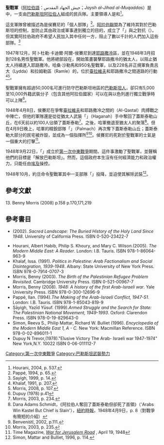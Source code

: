 {{Infobox War Faction
|name=聖戰軍<br />Jaysh al-Jihad al-Muqaddas<br>جيش الجهاد المقدس
|war={{le|1948 Palestine war|1948 Palestine war|1947–1948年巴勒斯坦託管區內戰}}

|image=[[File:Flag_of_Hejaz_1917.svg|145px]]
|caption= 阿拉伯起義用旗幟，為巴勒斯坦阿拉伯國家主義者所採用。
|active=1947年-1949年
|leaders={{le|Abd al-Qadir al-Husayni|Abd al-Qadir al-Husayni}}<br>{{le|Hasan Salama|Hasan Salama}}
|clans= 
|ideology= [[反錫安主義|反錫安主義]]
|headquarters={{le|Bir Zeit|Bir Zeit}}
|area= [[巴勒斯坦|巴勒斯坦]]
|strength=至少1,306人
|previous=
|next=
|allies={{Flag|埃及王國|name=埃及}}<br />{{flagdeco|埃及王國}} [[英埃蘇丹|英埃蘇丹]]<br />{{flagdeco|Syria|1932}} {{le|Syrian Republic (1930–1958)|Syrian Republic (1930–1958)|敘利亞}}<br />{{JOR}}<br />{{LBN}}<br />{{flag|Kingdom of Iraq}}<br />{{flag|SAU|1938}}<br />{{flag|Mutawakkilite Kingdom of Yemen|name=葉門}}<br />{{flagicon image|Flag of the Arab League.svg}} {{le|Arab Liberation Army|Arab Liberation Army}}<br />{{flagicon image|Flag of the Muslim Brotherhood (2).png}} [[穆斯林兄弟會|穆斯林兄弟會]]
|opponents={{ISR}}
|battles=
{{le|1947–1948 Civil War in Mandatory Palestine|1947–1948 Civil War in Mandatory Palestine}}<br>
[[1948以阿戰爭|1948以阿戰爭]]<br>
*{{le|Al Qastal, Palestine|Al Qastal, Palestine|Battle of Al Qastal}}
*{{le|Siege of Jerusalem (1948)|Siege of Jerusalem (1948)|圍攻耶路撒冷}}
}}

'''聖戰軍'''（[[阿拉伯語|阿拉伯語]]：جيش الجهاد المقدس；''Jaysh al-Jihad al-Muqaddas''）是{{le|1948 Palestine war|1948 Palestine war|1947–1948年巴勒斯坦託管區內戰}}中，一支由[[巴勒斯坦人|巴勒斯坦阿拉伯人]]組成的民兵隊。主要領導人是{{le|Abd al-Qadir al-Husayni|Abd al-Qadir al-Husayni|阿卜杜勒·卡迪爾·阿爾-侯賽尼}}和{{le|Hasan Salama|Hasan Salama|哈桑·沙勒馬}}<ref>Hourani, 2004, p. 537.</ref>。

這支軍隊曾被描述為是侯賽尼的「個人部隊」<ref>Pappé, 1994, p. 65.</ref>。[[阿拉伯聯盟|阿拉伯聯盟]]為了維持其對於巴勒斯坦的控制，並防止其由政治或軍事達到獨立的目的，成立了「{{le|阿拉伯救世軍|Arab Liberation Army}}」與之對抗（''{{rtl-lang|ar|Jaysh al-Inqadh al-Arabi}}''）。但其實阿拉伯政府不希望人民加入其中任何一方，阻止了數以千計的人們加入這些部隊。<ref>Sayigh, 1999, p. 14.</ref>

1947年12月，阿卜杜勒·卡迪爾·阿爾-侯賽尼到達[[耶路撒冷|耶路撒冷]]區，並在1948年3月招到128名男性聖戰軍。他將總部設在{{le|Bir Zeit|Bir Zeit}}，開始策畫襲擊耶路撒冷的猶太人，以阻止猶太人持續進入耶路撒冷。哈桑·沙勒馬和950名聖戰軍，以及228名非正規軍負責呂大（Lydda）和拉姆勒區（Ramle）的，位於[[臺拉維夫|臺拉維夫]]和耶路撒冷之間道路的行動<ref>Khalaf, 1991, p. 207.</ref><ref>Morris, 2008, p. 107.</ref>。

聖戰軍擁有超過50,000名可進行防守巴勒斯坦地區的[[巴勒斯坦人|巴勒斯坦人]]，卻只有5,000至10,000外籍武裝分子（包含其他阿拉伯國家）可以在與以色列進行獨立戰爭時可以上陣<ref>Dupuy (1978) p.41</ref>。

1948年4月8日，侯賽尼在爭奪[[臺拉維夫|臺拉維夫]]和耶路撒冷之間的{{le|Al-Qastal|Al-Qastal|Qastal Hill|蓋斯泰勒山丘}}（Al-Qastal）肉搏戰之中陣亡，但他的軍隊還是從從猶太人武裝「{{le|Haganah|Haganah|哈格納}}」（Haganah）手中奪回了蓋斯泰勒山丘，{{le|Haganah|Haganah|哈格納}}在6天前以約100人佔領了蓋斯泰勒<ref>Morris, 2003, p. 234.</ref>。之後，哈軍撤退至猶太人的聚落{{le|Motza|Motza}}<ref>Dana Adams Schmidt，《阿拉伯人奪回了蓋斯泰勒但卻死了首領》（'Arabs Win Kastel But Chief is Slain'），[[紐約時報|紐約時報]]，1948年4月9日，p. 8（對戰爭有簡短的介紹）</ref>。但在4月9日晚上，哈軍的精銳部隊「{{le|Palmach|Palmach|帕瑪克}}」（Palmach）再次奪下蓋斯泰勒山丘；蓋斯泰勒大部分的民宅被炸毀，並成為一個指揮所<ref>Benveniśtî, 2002, p.111.</ref><ref>Morris, 2003, p. 235.</ref>。侯賽尼的死對於聖戰軍的士氣是一個重大的打擊<ref>Time Magazine, ''[http://www.time.com/time/magazine/article/0,9171,798381,00.html War for Jerusalem Road] {{Wayback|url=http://www.time.com/time/magazine/article/0,9171,798381,00.html |date=20130823172924 }}'', April 19, 1948</ref>。



1948年9月22日，「{{le|All-Palestine Government|All-Palestine Government|全巴勒斯坦政府}}」成立於[[第一次中東戰爭|第一次中東戰爭]]期間。這件事激勵了聖戰軍，並聲稱他們的目標是「解放巴勒斯坦」。然而，這個政府本生沒有任何經濟能力和政治權力，只能任由[[埃及王國|埃及]]操控。{{Citation needed| date=September 2013}}

1948年10月，約旦命令聖戰軍其中一支部隊「{{le|Arab Legion|Arab Legion}}」投降，並迫使其解除武裝<ref>Simon, Mattar and Bulliet, 1996, p. 114.</ref>。

==參考文獻==
{{reflist}}
13. Benny Morris (2008) p.158 p.170,171,219
{{Auto images
|total_width=700
|width1= 583|height1= 968|image1=Arabic-The Mufti High Command call the Arabs to attack and conquer all of Palestine, as a response to the U.N partition resolution.png|caption1=在聯合國提出[[聯合國大會181號決議|分治方案]]時，穆夫提最高統帥部發出的文宣。號召阿拉伯人收復巴勒斯坦全境，抵制聯合國的分治方案。|width2=800|height2=558|image2=Husseini 1948.jpg|caption2=阿卜杜勒·卡迪爾·阿爾-侯賽尼（中間立姿者）在流亡十年之後再次回到巴勒斯坦，並開始組織巴勒斯坦的抵抗勢力。攝於耶路撒冷區，1948年2月。|width3=774|height3= 600|image3=Husseini Funeral B.jpg|caption3=侯賽尼的喪禮，於[[耶路撒冷|耶路撒冷]]的[[阿克薩清真寺|阿克薩清真寺]]。}}

==參考書目==
*{{le|Meron Benvenisti|Meron Benvenisti|Benveniśtî, Mêrôn}} (2002). ''Sacred Landscape: The Buried History of the Holy Land Since 1948''. University of California Press. ISBN 0-520-23422-7
*Hourani, Albert Habib, Philip S. Khoury, and Mary C. Wilson.(2005). ''The Modern Middle East: A Reader''. London: I.B. Tauris. ISBN 978-1-86064-963-9
*Khalaf, Issa. (1991). ''Politics in Palestine: Arab Factionalism and Social Disintegration, 1939-1948''. Albany: State University of New York Press. ISBN 978-0-7914-0707-3
*Morris, Benny (2003). ''The Birth of the Palestinian Refugee Problem Revisited''. Cambridge University Press. ISBN 0-521-00967-7
*Morris, Benny (2008). ''1948: A history of the first Arab-Israeli war''. Yale University Press. ISBN 978-0-300-12696-9
*Pappé, Ilan. (1994).'' The Making of the Arab-Israeli Conflict, 1947-51''. London: I.B. Tauris. ISBN 978-1-85043-819-9
*Ṣāyigh, Yazīd Yūsuf. (1999).'' Armed Struggle and the Search for State: The Palestinian National Movement, 1949-1993''. Oxford: Clarendon Press. ISBN 978-0-19-829643-0
*Simon, Reeva S., Philip Mattar, Richard W. Bulliet (1996). ''Encyclopedia of the Modern Middle East 1, A - C.'' New York: Macmillan Reference. ISBN 978-0-02-896011-1
*Dupuy N Trevor,(1978)."Elusive Victory The Arab- Israeli war 1947-1974" New York,N.Y. 10022 ISBN 0-06-011112-7

{{DEFAULTSORT:Army Of The Holy War}}
[[Category:第一次中東戰爭|Category:第一次中東戰爭]]
[[Category:巴勒斯坦武裝勢力|Category:巴勒斯坦武裝勢力]]
